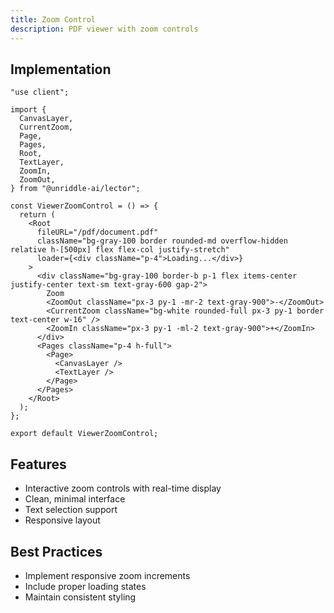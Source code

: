 ```yaml
---
title: Zoom Control
description: PDF viewer with zoom controls
---
```



<ViewerZoomControl />

## Implementation

```tsx
"use client";

import {
  CanvasLayer,
  CurrentZoom,
  Page,
  Pages,
  Root,
  TextLayer,
  ZoomIn,
  ZoomOut,
} from "@unriddle-ai/lector";

const ViewerZoomControl = () => {
  return (
    <Root
      fileURL="/pdf/document.pdf"
      className="bg-gray-100 border rounded-md overflow-hidden relative h-[500px] flex flex-col justify-stretch"
      loader={<div className="p-4">Loading...</div>}
    >
      <div className="bg-gray-100 border-b p-1 flex items-center justify-center text-sm text-gray-600 gap-2">
        Zoom
        <ZoomOut className="px-3 py-1 -mr-2 text-gray-900">-</ZoomOut>
        <CurrentZoom className="bg-white rounded-full px-3 py-1 border text-center w-16" />
        <ZoomIn className="px-3 py-1 -ml-2 text-gray-900">+</ZoomIn>
      </div>
      <Pages className="p-4 h-full">
        <Page>
          <CanvasLayer />
          <TextLayer />
        </Page>
      </Pages>
    </Root>
  );
};

export default ViewerZoomControl;
```

## Features

- Interactive zoom controls with real-time display
- Clean, minimal interface
- Text selection support
- Responsive layout

## Best Practices

- Implement responsive zoom increments
- Include proper loading states
- Maintain consistent styling
